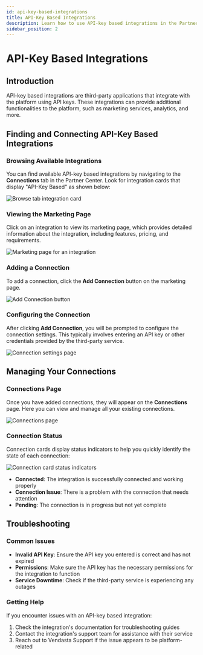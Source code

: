 ```yaml
---
id: api-key-based-integrations
title: API-Key Based Integrations
description: Learn how to use API-key based integrations in the Partner Center
sidebar_position: 2
---
```


# API-Key Based Integrations

## Introduction
API-key based integrations are third-party applications that integrate with the platform using API keys. These integrations can provide additional functionalities to the platform, such as marketing services, analytics, and more.

## Finding and Connecting API-Key Based Integrations

### Browsing Available Integrations
You can find available API-key based integrations by navigating to the **Connections** tab in the Partner Center. Look for integration cards that display "API-Key Based" as shown below:

![Browse tab integration card](./img/api-key-based-integrations/browse-tab-integration-card.png)

### Viewing the Marketing Page
Click on an integration to view its marketing page, which provides detailed information about the integration, including features, pricing, and requirements.

![Marketing page for an integration](./img/api-key-based-integrations/marketing-page.png)

### Adding a Connection
To add a connection, click the **Add Connection** button on the marketing page.

![Add Connection button](./img/api-key-based-integrations/add-connection-button.png)

### Configuring the Connection
After clicking **Add Connection**, you will be prompted to configure the connection settings. This typically involves entering an API key or other credentials provided by the third-party service.

![Connection settings page](./img/api-key-based-integrations/connection-settings.png)

## Managing Your Connections

### Connections Page
Once you have added connections, they will appear on the **Connections** page. Here you can view and manage all your existing connections.

![Connections page](./img/api-key-based-integrations/connections-page.png)

### Connection Status
Connection cards display status indicators to help you quickly identify the state of each connection:

![Connection card status indicators](./img/api-key-based-integrations/connection-card-status.png)

- **Connected**: The integration is successfully connected and working properly
- **Connection Issue**: There is a problem with the connection that needs attention
- **Pending**: The connection is in progress but not yet complete

## Troubleshooting

### Common Issues
- **Invalid API Key**: Ensure the API key you entered is correct and has not expired
- **Permissions**: Make sure the API key has the necessary permissions for the integration to function
- **Service Downtime**: Check if the third-party service is experiencing any outages

### Getting Help
If you encounter issues with an API-key based integration:

1. Check the integration's documentation for troubleshooting guides
2. Contact the integration's support team for assistance with their service
3. Reach out to Vendasta Support if the issue appears to be platform-related